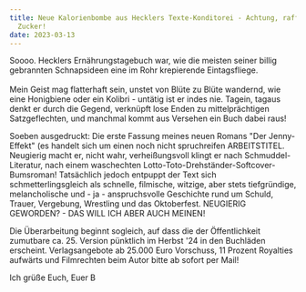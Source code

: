 ```yaml
---
title: Neue Kalorienbombe aus Hecklers Texte-Konditorei - Achtung, raffinierter
  Zucker!
date: 2023-03-13
---
```

Soooo. Hecklers Ernährungstagebuch war, wie die meisten seiner billig gebrannten Schnapsideen eine im Rohr krepierende Eintagsfliege. \
\
Mein Geist mag flatterhaft sein, unstet von Blüte zu Blüte wandernd, wie eine Honigbiene oder ein Kolibri - untätig ist er indes nie. Tagein, tagaus denkt er durch die Gegend, verknüpft lose Enden zu mittelprächtigen Satzgeflechten, und manchmal kommt aus Versehen ein Buch dabei raus!

Soeben ausgedruckt: Die erste Fassung meines neuen Romans "Der Jenny-Effekt" (es handelt sich um einen noch nicht spruchreifen ARBEITSTITEL. Neugierig macht er, nicht wahr, verheißungsvoll klingt er nach Schmuddel-Literatur, nach einem waschechten Lotto-Toto-Drehständer-Softcover-Bumsroman! Tatsächlich jedoch entpuppt der Text sich schmetterlingsgleich als schnelle, filmische, witzige, aber stets tiefgründige, melancholische und - ja - anspruchsvolle Geschichte rund um Schuld, Trauer, Vergebung, Wrestling und das Oktoberfest. NEUGIERIG GEWORDEN? - DAS WILL ICH ABER AUCH MEINEN!

Die Überarbeitung beginnt sogleich, auf dass die der Öffentlichkeit zumutbare ca. 25. Version pünktlich im Herbst '24 in den Buchläden erscheint. Verlagsangebote ab 25.000 Euro Vorschuss, 11 Prozent Royalties aufwärts und Filmrechten beim Autor bitte ab sofort per Mail!

Ich grüße Euch, Euer B